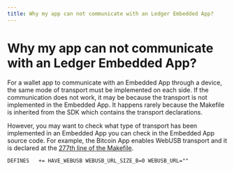 ```yaml
---
title: Why my app can not communicate with an Ledger Embedded App?
---
```


# Why my app can not communicate with an Ledger Embedded App?

For a wallet app to communicate with an Embedded App through a device, the same mode of transport must be implemented on each side. If the communication does not work, it may be because the transport is not implemented in the Embedded App. It happens rarely because the Makefile is inherited from the SDK which contains the transport declarations. 

However, you may want to check what type of transport has been implemented in an Embedded App you can check in the Embedded App source code. For example, the Bitcoin App enables WebUSB transport and it is declared at the [277th line of the Makefile](https://github.com/LedgerHQ/app-bitcoin/blob/75dfa48faa6c34d96d2aeb7a7994024e895148a9/Makefile#L227).

```
DEFINES   += HAVE_WEBUSB WEBUSB_URL_SIZE_B=0 WEBUSB_URL=""
```

